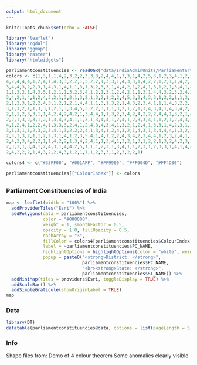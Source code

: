 ```yaml
---
output: html_document
---
```


<style>
    body .main-container {
        max-width: 100%;
        padding: 0;
        margin: 0;
    }
</style>

```r
knitr::opts_chunk$set(echo = FALSE)
```


```r
library("leaflet")
library("rgdal")
library("ggmap")
library("raster")
library("htmlwidgets")

parliamentconstituencies <- readOGR("data/IndiaAdminUnits/ParliamentaryConstituencies_2014.shp")
colors <- c(1,3,1,1,4,2,3,2,2,3,3,3,2,4,4,1,3,3,1,4,2,5,3,1,2,3,4,1,2,3,2,1,4,2,3,4,3,
4,2,4,4,4,1,2,4,1,4,3,3,2,2,1,3,2,2,1,3,3,1,4,3,3,1,4,2,2,1,2,1,1,4,2,3,3,
3,4,4,3,2,2,3,1,4,3,1,4,1,1,3,1,3,2,3,3,1,4,4,2,1,2,4,1,3,1,2,1,3,4,1,4,4,
1,1,3,2,1,4,3,5,1,2,1,1,3,2,3,4,1,2,1,3,1,2,4,2,1,1,3,1,4,4,3,2,3,2,4,2,1,
3,4,2,1,4,1,2,4,3,2,1,3,2,1,3,2,1,3,2,1,2,2,4,5,3,2,4,3,3,1,2,2,1,1,3,1,4,
2,1,2,3,1,2,2,4,3,1,2,1,2,1,4,4,1,1,3,1,3,2,1,4,3,2,3,4,1,1,1,4,3,2,2,1,1,
3,1,3,2,1,1,3,3,1,2,1,3,3,4,5,3,2,2,3,1,1,3,2,1,2,1,3,4,3,4,1,4,3,4,2,2,4,
2,1,1,2,3,3,1,1,4,2,4,2,4,2,1,3,4,4,1,1,3,2,3,4,2,4,2,2,2,4,4,1,3,2,1,4,3,
2,2,1,3,2,3,1,2,1,3,4,3,4,1,1,3,1,3,4,4,1,2,4,1,2,3,3,4,1,1,2,1,2,4,3,2,3,
4,1,2,4,1,2,2,4,1,3,3,3,2,4,1,2,4,3,4,3,4,1,3,2,1,2,4,1,3,3,1,4,2,3,1,2,4,
3,1,3,1,1,2,3,2,3,4,1,3,2,2,2,4,1,3,4,1,2,4,3,2,1,4,3,1,3,4,4,4,1,3,2,3,2,
2,3,1,3,2,1,1,2,2,3,1,4,1,2,3,5,4,1,4,1,2,2,4,3,4,2,3,4,4,1,2,3,2,4,1,3,1,
2,4,2,3,4,2,2,1,1,4,2,2,1,3,4,2,4,1,1,3,4,1,3,2,1,3,1,2,2,1,3,2,4,2,3,3,2,
2,3,1,1,3,4,1,2,4,3,1,4,4,2,5,1,1,1,2,3,1,3,4,1,1,2,3,1,2,3,3,1,4,1,4,4,1,
2,4,2,2,2,1,4,3,2,2,4,3,1,2,1,1,1,2,3,3,1,2,3,2,2,1)

colors4 <- c("#33FF00", "#001AFF", "#FF9900", "#FF004D", "#FF4D00")

parliamentconstituencies[["ColourIndex"]] <- colors
```

## {.tabset}
### Parliament Constituencies of India

```r
map <- leaflet(width = "100%") %>% 
  addProviderTiles("Esri") %>% 
  addPolygons(data = parliamentconstituencies, 
              color = "#000000", 
              weight = 1, smoothFactor = 0.5,
              opacity = 1.0, fillOpacity = 0.5,
              dashArray = "3",
              fillColor = colors4[parliamentconstituencies$ColourIndex],
              label = ~parliamentconstituencies$PC_NAME,
              highlightOptions = highlightOptions(color = "white", weight = 2),
              popup = paste0("<strong>District: </strong>",
                             parliamentconstituencies$PC_NAME,
                             "<br><strong>State: </strong>",
                             parliamentconstituencies$ST_NAME)) %>%
  addMiniMap(tiles = providers$Esri, toggleDisplay = TRUE) %>% 
  addScaleBar() %>%
  addSimpleGraticule(showOriginLabel = TRUE)
map
```

### Data

```r
library(DT)
datatable(parliamentconstituencies@data, options = list(pageLength = 5))
```

### Info

Shape files from:
Demo of 4 colour theorem
Some anomalies clearly visible